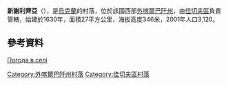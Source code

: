 {{coord|48|10|1|N|23|45|28|E|scale:30000|display=title}}

'''新謝利齊亞'''（{{lang-uk|Новоселиця}}），是[[烏克蘭|烏克蘭]]的村落，位於該國西部[[外喀爾巴阡州|外喀爾巴阡州]]，由[[佳切夫區|佳切夫區]]負責管轄，始建於1630年，面積27平方公里，海拔高度346米，2001年人口3,120。

==參考資料==
[http://weather.in.ua/ua/zakarpatskaja/18025 Погода в селі ] {{Wayback|url=http://weather.in.ua/ua/zakarpatskaja/18025 |date=20160305085051 }}

{{DEFAULTSORT:Новоселиця}}

[[Category:外喀爾巴阡州村落|Category:外喀爾巴阡州村落]]
[[Category:佳切夫區村落|Category:佳切夫區村落]]


{{Zakarpattia-geo-stub}}